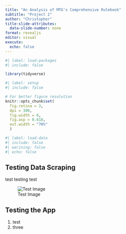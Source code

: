```yaml
---
title: "An Analysis of MTG's Comprehensive Rulebook"
subtitle: "Project 2"
author: "Christopher"
title-slide-attributes:
  data-slide-number: none
format: revealjs
editor: visual
execute:
  echo: false
---
```


```r
#| label: load-packages
#| include: false

library(tidyverse)
```

```r
#| label: setup
#| include: false

# For better figure resolution
knitr::opts_chunk$set(
  fig.retina = 3, 
  dpi = 300, 
  fig.width = 6, 
  fig.asp = 0.618, 
  out.width = "70%"
  )
```

```r
#| label: load-data
#| include: false
#| warining: false
#| echo: false
```

## Testing Data Scraping {.smaller}
test testing test

::: {layout-ncol=2}

![Test Image](img/download_1)

:::

## Testing the App
::: incremental
1. test
2. three
:::

::: {notes}

:::
